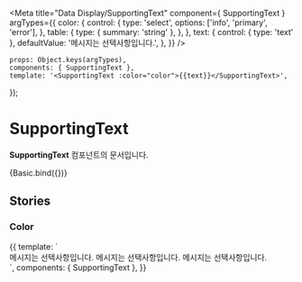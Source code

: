 
<Meta
	title="Data Display/SupportingText"
	component={ SupportingText }
	argTypes={{
		color: {
			control: {
				type: 'select',
				options: ['info', 'primary', 'error'],
			},
			table: {
				type: { summary: 'string' },
			},
		},
		text: {
			control: { type: 'text' },
			defaultValue: '메시지는 선택사항입니다.',
		},
	}}
/>

	props: Object.keys(argTypes),
	components: { SupportingText },
	template: '<SupportingText :color="color">{{text}}</SupportingText>',
});

# SupportingText

**SupportingText** 컴포넌트의 문서입니다.

<Story name="Basic" height="100px">
	{Basic.bind({})}
</Story>

<ArgsTable story="Basic" />

## Stories
### Color
<Canvas>
	<Story name="Color" height="100px">
		{{
			template: `
				<div>
					<SupportingText color="info">메시지는 선택사항입니다.</SupportingText>
					<SupportingText color="primary">메시지는 선택사항입니다.</SupportingText>
					<SupportingText color="error">메시지는 선택사항입니다.</SupportingText>
				</div>
			`,
			components: { SupportingText },
		}}
	</Story>
</Canvas>
